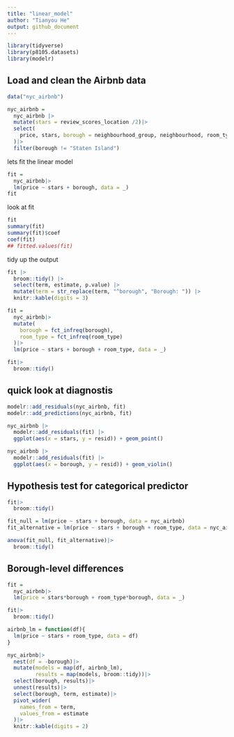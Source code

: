 ```yaml
---
title: "linear_model"
author: "Tianyou He"
output: github_document
---
```


```r
library(tidyverse)
library(p8105.datasets)
library(modelr)
```
## Load and clean the Airbnb data
```r
data("nyc_airbnb")
```

```r
nyc_airbnb = 
  nyc_airbnb |>
  mutate(stars = review_scores_location /2)|>
  select(
    price, stars, borough = neighbourhood_group, neighbourhood, room_type
  )|>
  filter(borough != "Staten Island")
```

lets fit the linear model

```r
fit = 
  nyc_airbnb|>
  lm(price ~ stars + borough, data = _)
fit
```
look at fit
```r
fit
summary(fit)
summary(fit)$coef
coef(fit)
## fitted.values(fit)
```

tidy up the output

```r
fit |> 
  broom::tidy() |> 
  select(term, estimate, p.value) |> 
  mutate(term = str_replace(term, "^borough", "Borough: ")) |> 
  knitr::kable(digits = 3)
```

```r
fit = 
  nyc_airbnb|>
  mutate(
    borough = fct_infreq(borough),
    room_type = fct_infreq(room_type)
  )|>
  lm(price ~ stars + borough + room_type, data = _)

fit|>
  broom::tidy()
```


## quick look at diagnostis

```r
modelr::add_residuals(nyc_airbnb, fit)
modelr::add_predictions(nyc_airbnb, fit)
```
```r
nyc_airbnb |> 
  modelr::add_residuals(fit) |> 
  ggplot(aes(x = stars, y = resid)) + geom_point()
```
```r
nyc_airbnb |> 
  modelr::add_residuals(fit) |> 
  ggplot(aes(x = borough, y = resid)) + geom_violin()
```

## Hypothesis test for categorical predictor

```r
fit|>
  broom::tidy()
```

```r
fit_null = lm(price ~ stars + borough, data = nyc_airbnb)
fit_alternative = lm(price ~ stars + borough + room_type, data = nyc_airbnb)

anova(fit_null, fit_alternative)|>
  broom::tidy()
```

## Borough-level differences 

```r
fit = 
  nyc_airbnb|>
  lm(price = stars*borough + room_type*borough, data = _)

fit|>
  broom::tidy()
```

```r
airbnb_lm = function(df){
  lm(price ~ stars + room_type, data = df)
}

nyc_airbnb|>
  nest(df = -borough)|>
  mutate(models = map(df, airbnb_lm),
         results = map(models, broom::tidy))|>
  select(borough, results)|>
  unnest(results)|>
  select(borough, term, estimate)|>
  pivot_wider(
    names_from = term,
    values_from = estimate
  )|>
  knitr::kable(digits = 2)
```



